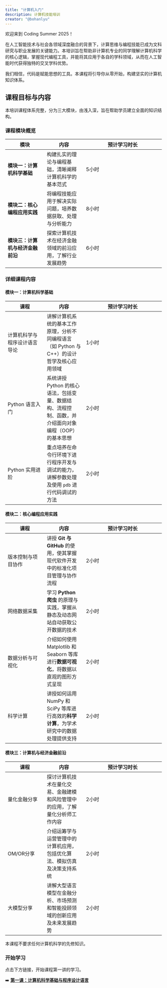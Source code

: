 ```yaml
---
title: "计算机入门"
description: 计算机技能培训
creator: "@bohanlyu"
---
```


:::{.callout-tip}
欢迎来到 Coding Summer 2025！
:::

在人工智能技术与社会各领域深度融合的背景下，计算思维与编程技能已成为文科研究与职业发展的关键能力。本培训旨在帮助非计算机专业的同学理解计算机科学的核心逻辑，掌握现代编程工具，并能将其应用于各自的学科领域，从而在人工智能时代获得独特的交叉学科优势。

我们相信，代码是赋能思想的工具。本课程将引导你从零开始，构建坚实的计算机知识体系。

## **课程目标与内容**

本培训课程体系完整，分为三大模块，由浅入深，旨在帮助学员建立全面的知识结构。

### **课程模块概览**

| 模块 | 内容 | 预计学习时长 |
|------|------|------------|
| **模块一：计算机科学基础** | 构建扎实的理论与编程基础，清晰阐释计算机科学的基本范式 | 5小时 |
| **模块二：核心编程应用实践** | 将编程技能应用于解决实际问题，培养数据获取、处理与分析能力 | 8小时 |
| **模块三：计算机与经济金融前沿** | 探索计算机技术在经济金融领域的前沿应用，了解行业发展趋势 | 6小时 |

### **详细课程内容**

#### **模块一：计算机科学基础**

| 课程 | 内容 | 预计学习时长 |
|------|------|------------|
| 计算机科学与程序设计语言导论 | 讲解计算机系统的基本工作原理，分析不同编程语言（如 Python 与 C++）的设计哲学及核心应用领域 | 1小时 |
| Python 语言入门 | 系统讲授 Python 的核心语法，包括变量、数据结构、流程控制、函数，并介绍面向对象编程（OOP）的基本思想 | 2小时 |
| Python 实用进阶 | 重点培养在命令行环境下进行程序开发与调试的能力，讲解参数处理及使用 `pdb` 进行代码调试的方法 | 2小时 |

#### **模块二：核心编程应用实践**

| 课程 | 内容 | 预计学习时长 |
|------|------|------------|
| 版本控制与项目协作 | 讲授 **Git 与 GitHub** 的使用，使其掌握现代软件开发中的标准化项目管理与协作流程 | 2小时 |
| 网络数据采集 | 学习 **Python 爬虫** 的原理与实践，掌握从静态及动态网站自动获取公开数据的技术 | 2小时 |
| 数据分析与可视化 | 介绍如何使用 Matplotlib 和 Seaborn 等库进行**数据可视化**，将数据以直观的图形方式呈现 | 2小时 |
| 科学计算 | 讲授如何运用 NumPy 和 SciPy 等库进行高效的**科学计算**，为学术研究中的数据处理提供支持 | 2小时 |

#### **模块三：计算机与经济金融前沿**

| 课程 | 内容 | 预计学习时长 |
|------|------|------------|
| 量化金融分享 | 探讨计算机技术在量化交易、金融建模和风险管理中的应用，了解量化分析师工作内容 | 2小时 |
| OM/OR分享 | 介绍运筹学与运营管理中的计算机应用，包括优化算法、模拟仿真及决策支持系统 | 2小时 |
| 大模型分享 | 讲解大型语言模型在金融分析、市场预测和智能投顾领域的创新应用及未来发展趋势 | 2小时 |

:::{.callout-tip}
本课程不要求任何计算机科学的先修知识。
:::

### **开始学习**

点击下方链接，开始课程第一讲的学习。

➡️ **[第一课：计算机科学基础与程序设计语言](Lessons/lesson1.qmd)**